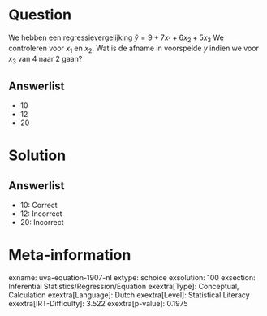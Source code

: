 Question
========

We hebben een regressievergelijking $\hat{y} = 9 + 7x_{1} +
6x_{2} + 5x_{3}$ We controleren voor *x*~1~ en *x*~2~. Wat is de
afname in voorspelde *y* indien we voor *x*~3~ van 4 naar 2 gaan?

Answerlist
----------

* 10
* 12
* 20

Solution
========

Answerlist
----------

* 10: Correct
* 12: Incorrect
* 20: Incorrect

Meta-information
================
exname: uva-equation-1907-nl
extype: schoice
exsolution: 100
exsection: Inferential Statistics/Regression/Equation
exextra[Type]: Conceptual, Calculation
exextra[Language]: Dutch
exextra[Level]: Statistical Literacy
exextra[IRT-Difficulty]: 3.522
exextra[p-value]: 0.1975
